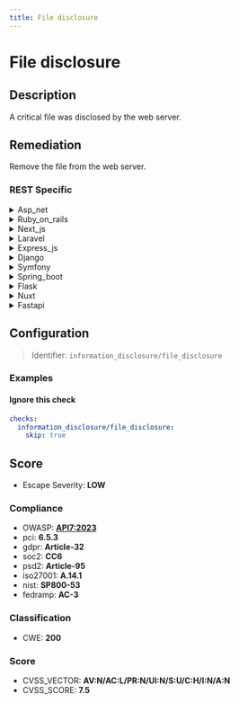 ```yaml
---
title: File disclosure
---
```


# File disclosure

## Description

A critical file was disclosed by the web server.


## Remediation

Remove the file from the web server.



### REST Specific

<details>
    <summary>Asp_net</summary>

Implement proper access controls and ensure sensitive files are not stored within web-accessible directories. Use the web.config file to restrict unauthorized access to critical files and employ ASP.NET features like the element to specify access rules for different users and roles.

</details>

<details>
    <summary>Ruby_on_rails</summary>

Ensure proper access controls are in place for sensitive files and configure the web server to restrict access to critical file paths. Use the 'send_file' method in Ruby on Rails controllers to securely serve files, and validate user permissions before allowing file access.

</details>

<details>
    <summary>Next_js</summary>

Ensure that server-side configurations or Next.js API routes do not inadvertently serve sensitive files. Use a well-configured .next/static folder for static assets and restrict access to any critical files through proper server rules or middleware. Regularly audit your file-serving routes to prevent unintended file disclosures.

</details>

<details>
    <summary>Laravel</summary>

Ensure proper access controls are in place for sensitive files and directories. Use Laravel's built-in authorization features to restrict access, and configure your web server to deny direct access to critical files. Additionally, regularly audit your storage directories and .env file to prevent unintended exposure.

</details>

<details>
    <summary>Express_js</summary>

To prevent critical file disclosure in an Express.js application, ensure that user input is not directly used to serve files from the server. Implement strict access controls and use a whitelist approach to serve only intended public files. Additionally, employ middleware like 'helmet' to secure Express apps by setting various HTTP headers and 'express-rate-limit' to prevent brute-force attempts at discovering files. Regularly audit your application for unintended static directories or routes that may expose sensitive files.

</details>

<details>
    <summary>Django</summary>

Ensure that Django's built-in security features are properly configured to prevent unauthorized file disclosures. Use the 'X-Sendfile' header for serving protected files, set 'DEBUG' to False in production, and restrict file access by implementing proper user authentication and permissions checks.

</details>

<details>
    <summary>Symfony</summary>

In the Symfony framework, ensure that your server configuration or .htaccess file properly denies access to sensitive files. Use the 'access_control' feature in the security.yaml configuration file to restrict access based on patterns. Additionally, regularly audit your code to ensure that no critical files are being exposed through routes or public directories.

</details>

<details>
    <summary>Spring_boot</summary>

Ensure that the Spring Boot application is configured to restrict access to sensitive files. Implement proper access controls and use the Spring Security framework to define security constraints. Regularly audit your application's security configuration and update the security rules as necessary to prevent unauthorized file disclosure.

</details>

<details>
    <summary>Flask</summary>

To prevent critical file disclosure in a Flask application, ensure that the web server is properly configured to deny access to sensitive files and directories. Use Flask's `send_from_directory` function with caution, explicitly defining accessible paths, and avoid serving dynamic content from user input. Implement proper access control checks within your application logic to restrict unauthorized users from accessing protected resources. Additionally, regularly review and update your `.htaccess` or web server configuration files to prevent directory listing and secure file permissions.

</details>

<details>
    <summary>Nuxt</summary>

Ensure that the Nuxt.js server configuration properly restricts access to sensitive files and directories. Implement access control checks and serve static files explicitly through Nuxt.js configuration to prevent unintended file disclosure. Regularly audit file permissions and use middleware to filter out requests for critical files.

</details>

<details>
    <summary>Fastapi</summary>

To prevent critical file disclosure in FastAPI, ensure that sensitive files are not stored in publicly accessible directories. Implement proper access controls and use secure configuration settings for the server. Additionally, validate and sanitize user input to prevent path traversal attacks. Regularly review and update security policies and practices.

</details>

## Configuration

> Identifier: `information_disclosure/file_disclosure`



### Examples



#### Ignore this check

```yaml
checks:
  information_disclosure/file_disclosure:
    skip: true
```




## Score

- Escape Severity: **<span className="low-severity">LOW</span>**

### Compliance

- OWASP: **[API7:2023](https://github.com/OWASP/API-Security/blob/master/editions/2023/en/0xa7-server-side-request-forgery.md)**
- pci: **6.5.3**
- gdpr: **Article-32**
- soc2: **CC6**
- psd2: **Article-95**
- iso27001: **A.14.1**
- nist: **SP800-53**
- fedramp: **AC-3**

### Classification

- CWE: **200**




### Score

- CVSS_VECTOR: **AV:N/AC:L/PR:N/UI:N/S:U/C:H/I:N/A:N**
- CVSS_SCORE: **7.5**

